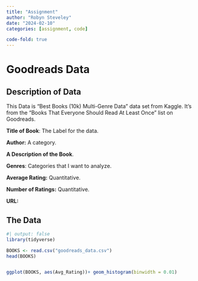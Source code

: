 ```yaml
---
title: "Assignment"
author: "Robyn Steveley"
date: "2024-02-10"
categories: [assignment, code]

code-fold: true
---
```


# Goodreads Data

## Description of Data

This Data is "Best Books (10k) Multi-Genre Data" data set from Kaggle. It's from the "Books That Everyone Should Read At Least Once" list on Goodreads.

**Title of Book**: The Label for the data.

**Author:** A category.

**A Description of the Book**.

**Genres**: Categories that I want to analyze.

**Average Rating:** Quantitative.

**Number of Ratings:** Quantitative.

**URL:**

## The Data

```r
#| output: false
library(tidyverse)
```

```r
BOOKS <- read.csv("goodreads_data.csv")
head(BOOKS)
```

```         
```

```r
ggplot(BOOKS, aes(Avg_Rating))+ geom_histogram(binwidth = 0.01)

```
